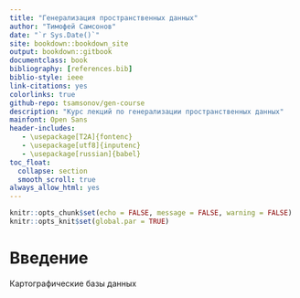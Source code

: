 ```yaml
--- 
title: "Генерализация пространственных данных"
author: "Тимофей Самсонов"
date: "`r Sys.Date()`"
site: bookdown::bookdown_site
output: bookdown::gitbook
documentclass: book
bibliography: [references.bib]
biblio-style: ieee
link-citations: yes
colorlinks: true
github-repo: tsamsonov/gen-course
description: "Курс лекций по генерализации пространственных данных"
mainfont: Open Sans
header-includes:
   - \usepackage[T2A]{fontenc}
   - \usepackage[utf8]{inputenc}
   - \usepackage[russian]{babel}
toc_float:
  collapse: section
  smooth_scroll: true
always_allow_html: yes
---
```


```r
knitr::opts_chunk$set(echo = FALSE, message = FALSE, warning = FALSE)
knitr::opts_knit$set(global.par = TRUE)
```

# Введение {-}

Картографические базы данных
